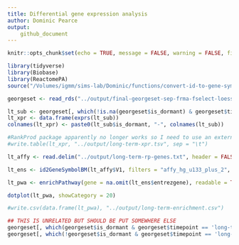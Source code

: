 ```yaml
---
title: Differential gene expression analysis 
author: Dominic Pearce
output:
    github_document
---
```


```r
knitr::opts_chunk$set(echo = TRUE, message = FALSE, warning = FALSE, fig.align = 'center')
```


```r
library(tidyverse)
library(Biobase)
library(ReactomePA)
source("/Volumes/igmm/sims-lab/Dominic/functions/convert-id-to-gene-symbol-with-biomart.R")
```


```r
georgeset <- read_rds("../output/final-georgeset-sep-frma-fselect-loess-clin-cb.Rds")

lt_sub <- georgeset[, which(!is.na(georgeset$is_dormant) & georgeset$timepoint == 'long-term')]
lt_xpr <- data.frame(exprs(lt_sub))
colnames(lt_xpr) <- paste0(lt_sub$is_dormant, "-", colnames(lt_sub))

#RankProd package apparently no longer works so I need to use an external program here
#write.table(lt_xpr, "../output/long-term-xpr.tsv", sep = "\t")
```


```r
lt_affy <- read.delim("../output/long-term-rp-genes.txt", header = FALSE)

lt_ens <- id2GeneSymbolBM(lt_affy$V1, filters = "affy_hg_u133_plus_2", attributes = "entrezgene")

lt_pwa <- enrichPathway(gene = na.omit(lt_ens$entrezgene), readable = TRUE)

dotplot(lt_pwa, showCategory = 20)

#write.csv(data.frame(lt_pwa), "../output/long-term-enrichment.csv")

## THIS IS UNRELATED BUT SHOULD BE PUT SOMEWHERE ELSE
georgeset[, which(georgeset$is_dormant & georgeset$timepoint == 'long-term')]$days_treated %>% summary()
georgeset[, which(!georgeset$is_dormant & georgeset$timepoint == 'long-term')]$days_treated %>% summary()

```
